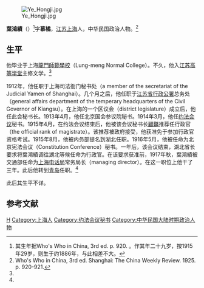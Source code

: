 [[File:Ye_Hongji.jpg|thumb]]

'''葉鴻績'''（{{bd|1885年||？|}}）<ref>其生年据Who's Who in China, 3rd ed. p. 920. 。{{Cite book|和書|author =约法会议秘书厅编 |title =约法会议纪录|year = 1915|publisher =约法会议秘书厅|location=北京|isbn =|page=133 }}作其年二十九岁，按1915年29岁，则生于约1886年，与此相差不大。</ref>字'''慕橘'''，[[江苏|江苏]][[上海|上海]]人，中华民国政治人物。<ref name=who>Who's Who in China, 3rd ed. Shanghai: The China Weekly Review. 1925. p. 920-921. </ref>

==生平==
他毕业于上海[[龍門師範學校|龍門師範學校]]（Lung-meng Normal College）。不久，他入[[江苏高等学堂|江苏高等学堂]]主修文学。<ref name=who/>

1912年，他任职于上海司法衙门秘书处（a member of the secretariat of the Judicial Yamen of Shanghai）。几个月之后，他任职于[[江苏省行政公署|江苏省行政公署]]总务处（general affairs department of the temperary headquarters of the Civil Governor of Kiangsu）。在上海的一个区议会（district legislature）成立后，他任此会秘书长。1913年4月，他任北京国会参议院秘书。1914年3月，他任[[约法会议|约法会议]]秘书。1915年4月，在约法会议结束后，他被该会议秘书长[[顧鼇|顧鼇]]推荐任行政官（the official rank of magistrate）。该推荐被政府接受，他获准免于参加行政官资格考试。1915年8月，他被内务部提名到湖北任职。1916年5月，他被任命为北京宪法会议（Constitution Conference）秘书。一年后，该会议结束，湖北省长要求将葉鴻績调往湖北等候任命为行政官。在该要求获准前，1917年秋，葉鴻績被交通部任命为[[上海电话局|上海电话局]]常务局长（managing director）。在这一职位上他干了三年。此后他转到[[青岛|青岛]]任职。<ref name=who/>

此后其生平不详。

==参考文献==
{{reflist}}

{{人物小作品}}
{{DEFAULTSORT:Ye叶}}
[[Category:葉姓|H]]
[[Category:上海人|Category:上海人]]
[[Category:约法会议秘书|Category:约法会议秘书]]
[[Category:中华民国大陆时期政治人物|Category:中华民国大陆时期政治人物]]